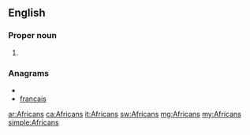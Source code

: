 ==English==
===Proper noun===
{{en-proper noun}}

#{{plural of|[[African]]}}

===Anagrams===
* {{alphagram|aacfinrs}}
* [[francais#English|francais]]

[[ar:Africans]]
[[ca:Africans]]
[[it:Africans]]
[[sw:Africans]]
[[mg:Africans]]
[[my:Africans]]
[[simple:Africans]]